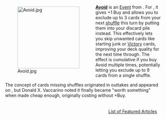 <div style="float: left; margin: 0.5em 0.9em 0.4em 0;">[[File:Avoid.jpg|200px]]</div>

'''[[Avoid]]''' is an [[Event]] from {{Set|Plunder}}. For {{Cost|2}}, it gives +1 Buy and allows you to exclude up to 3 cards from your next [[shuffle]] this turn by putting them into your discard pile instead. This effectively lets you skip unwanted cards like starting junk or [[Victory]] cards, improving your deck quality for the next time through. The effect is cumulative if you buy Avoid multiple times, potentially letting you exclude up to 9 cards from a single shuffle.

The concept of cards missing shuffles originated in {{Set|Hinterlands}} outtakes and appeared on {{Event|Annex}}, but Donald X. Vaccarino noted it finally became "worth something" when made cheap enough, originally costing {{Cost|3}} without +Buy.

<div style="float: right; margin: 0.5em 0.9em 0.4em 0;">[[List of Featured Articles]]</div>